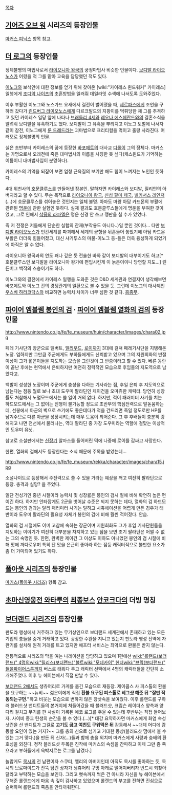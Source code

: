 [[목차]]
== [[기어즈 오브 워]] 시리즈의 등장인물 ==
[[마커스 피닉스]] 항목 참고.

== [[더 로그]]의 등장인물 ==
정체불명의 마법사로서 [[라이오니아 왕국]]의 궁정마법사 비슷한 인물이다. [[보디발 라이오노스]]가 어렸을 적 그를 맡아 교육을 담당했던 적도 있다.

[[이노그]]와 보석안에 대한 정보를 얻기 위해 찾아온 [wiki:"카이레스 윈드워커" 카이레스] 일행에게 [[조디악 나이츠]]의 초혼방법을 일러줘 데일라잇 수색에 나서도록 도와주었다.

이후 부활한 이노그와 노스가드 요새에서 결전이 벌어졌을 때, [[세르파스]]에게 조언을 구하러 갔다가 [[린드버그 라이오노스]]에게 다르크발드의 지팡이를 먹튀당한 채 그를 추격하고 있던 카이레스 일당 앞에 나타나 [[브래들리 4세]]와 [[레오나 에스페란드]]와의 결혼소식을 알려줘 보디발을 유혹하기도 했다. 보디발이 그 유혹을 뿌리치고 이노그 토벌에 나서자 같이 참전,  이노그에게 [[룬 드레드]]라는 괴마법으로 크리티컬을 먹이고 홀랑 사라진다. 여러모로 정체불명의 인물.

실은 초반부터 카이레스의 꿈에 등장한 [[바포메트]]의 대사교 [[디롤]]이 그의 정체다. 마커스는 가명으로서 오래전에 죽은 대마법사의 이름을 사칭한 듯 싶다(캐스윈드가 기억하는 이름이니 대마법사임이 분명하다).

카이레스의 기억을 되짚어 보면 엄청 근육질의 보기만 해도 힘이 느껴지는 노인인 듯하다.

4대 위천사의 [[호문클루스]]를 만들어낸 장본인. 말하자면 카이레스와 보디발, 질리언의 아버지라고 할 수 있다. 무슨 목적으로 [[라이오니아 왕국]], [[신성 팔마 제국]], [[벨키서스 레인저]](…)에 호문클루스를 섞어놓은 것인지는 일체 불명. 아마도 마왕 아담 카드몬의 부활에 관련된 [[명운]]에 관한 실험인 듯하다. 실제 결과도 호문클루스들에게 명운을 부여한 것이었고, 그로 인해서 [[삭풍의 라파엘]]은 명운 신경 안 쓰고 깽판을 칠 수가 있었다.

즉 저 전쟁은 저들에게 단순한 실험의 잔재(부작용도 아니다..)일 뿐인 것이다... 다만 [[보디발 라이오노스]]가 인간세계를 파괴해서 세계의 균형을 뒤흔들어 놓았기에 아담 카드몬 부활은 더더욱 힘들어졌고, 대신 샤기투스의 마물-이노그 등-들은 더욱 융성하게 되었기에 아직은 알 수 없다.

라이오니아 왕국과의 연도 꽤나 깊은 듯 전술한 바와 같이 보디발의 대부이기도 하고[* 호문클루스인 보디발을 라이오니아 왕가에 편입시킨게 이 늙은이이니 당연할 지도...] 린든버그 백작의 스승이기도 하다.

이노그와의 결전에서 카이레스 일행을 도와준 것은 D&D 세계관과 연결지어 생각해보면 바포메트와 이노그 간의 경쟁관계의 일환으로 볼 수 있을 듯. 그런데 이노그의 대사제인 [[우스베 하라코닥스]]와 비교하면 능력치 차이가 너무 심한 것 같다. [[흠좀무]].

== [[파이어 엠블렘 봉인의 검]] · [[파이어 엠블렘 열화의 검]]의 등장인물 ==
http://www.nintendo.co.jp/fe/fe_museum/huin/character/images/chara02.jpg

페레 기사단의 장군으로 엘버트, [[엘리우드]], [[로이]]까지 3대에 걸쳐 페레기사단을 지탱해온 노장. 엄하지만 그만큼 주군에게도 부하들에게도 신뢰받고 있으며 그의 지원회화의 반절이상이 그가 젋은이들을 지도하는 모습을 그린것이 그 반증이라고 할 수 있다. 베른 동란이 끝난 후에는 현역에서 은퇴하지만 여전히 정력적인 모습으로 후임들의 지도역으로 남았다고. 

백발이 성성한 노장이며 주군에게 충성을 다하는 기사라는 점, 후일 은퇴 후 지도역으로 남는다는 점등 뭘로 보나 초대 도우미 팔라딘인 제이건을 오마쥬한 캐릭터. 당연히 성장률도 처참해서 노멀모드에서는 쓸 일이 거의 없다. 하지만, 적이 패러미터 사기를 치는 하드모드에서는 그 없이는 진행이 불가능할 정도로 초반부의 핵심전력으로 발돋움하는데, 선봉에서 아군의 벽으로 쓰기에도 좋은데다가 적을 건드리면 죽일 정도로만 HP를 남겨주므로 다른 아군을 성장시키는데 매우 도움이 되어준다. 그 후 후배들이 충분히 강해지고 나면 전선에서 물러나는, 역대 팔라딘 중 가장 도우미라는 역할에 걸맞는 이상적인 도우미 유닛.

참고로 소설판에서는 [[신장기]] 알마스를 들어버린 덕에 나중에 로이를 감싸고 사망한다.

한편, 열화의 검에서도 등장한다는 소식 때문에 주목을 받았는데...

http://www.nintendo.co.jp/fe/fe_museum/rekka/character/images/chara15.jpg

소셜나이트로 등장해서 주전력으로 쓸 수 있을 거라는 예상을 깨고 여전히 팔라딘으로 등장. 충격과 실망? 을 주었다.

일단 전성기인 중년 시절이라 능력치 및 성장률은 봉인의 검시 절에 비해 확연히 높은 편이긴 하다. 하지만 안타깝게도 2군을 벗어날 수준은 되지 못하는 데다, 열화의 검 하드모드는 봉인의 검과는 달리 패러미터 사기는 덜하고 시츄에이션을 어렵게 만든 경우가 태반이라 도우미 팔라딘의 필요성 자체가 봉인의 검에 비해 훨씬 적어졌다. 안습.

열화의 검 시절에도 이미 고참에 속하는 장군이며 지원회화도 그가 후임 기사단원들을 지도하는 이야기가 여전히 대부분을 차지하고 있는 점을 보면 초기 팔라딘은 어쩔 수 없는 그의 숙명인 듯. 한편, 완벽한 제이건 그 이상도 이하도 아니었던 봉인의 검 시절에 비해 맛에 까다로우며 특히 단 맛을 은근히 좋아라 하는 점등 캐릭터적으로 볼만한 요소가 좀 더 가미되어 있기도 하다.

== [[폴아웃 시리즈]]의 등장인물 ==
[[마커스(폴아웃 시리즈)]] 항목 참고.

== [[초마신영웅전 와타루]]의 [[최종보스]] [[안코크다]]의 더빙 명칭 ==

== [[보더랜드 시리즈]]의 등장인물 ==
판도라 행성에서 거주하고 있는 무기상인으로 보더랜드 세계관에서 존재하고 있는 모든 기업의 총들을 중개 거래하고 있다. 굉장한 수완을 지니고 있는지 판도라 행성 전역에 자판기를 설치해 원격 거래를 트고 있지만 애프터 서비스는 최악으로 환불은 받지 않는다.

전통적으로 시리즈의 막을 여는 나레이션을 담당하고 있으며 1편에선 [[wiki:"롤랜드(보더랜드)" 4명의]][[wiki:"릴리스(보더랜드)"볼트]][[wiki:"모데카이" 헌터]][[wiki:"브릭(보더랜드)" 들을]]파이어스톤까지 버스로 태워다 주고 캐릭터 선택에서 4명의 캐릭터들을 간단히 소개해주었다. 이후 뉴 헤이븐에서 직접 만날 수 있다.

[[보더랜드 2]]에서도 생츄어리로 가게를 옮긴 모습으로 재등장. 제이콥스 사 피스톨의 환불을 요구하는 ~~뉴비~~ 젊은이에게 직접 '''환불 요구된 피스톨로 레그샷 해준 뒤 "잘만 작동되는구먼."'''하고 비웃는 모습으로 변하지 않은 장삿속을 보여줬다. 이후 롤랜드를 구하러 블러드샷 밴디트들의 본거지에 쳐들어갔을 때 블러드샷, 크림슨 레이더스 양측과 양다리 걸치고 무기를 판 사실이 기록된 에코 로그를 주울 수 있는데 후반부는 직접 들어보자. 사이비 종교 탄생의 순간을 볼 수 있다.(...)[* 대강 요약하자면 마커스에게 화염 속성 샷건을 산 밴디트가 그걸로 '''고기도 굽고 여친도 구워먹은 뒤''' 감동해서 ~~대체 어디에 감동할 요인이 있는 거지?~~ 그를 총의 신으로 섬기고 거대한 동상(블러드샷 댐에서 볼 수 있는 그거 맞다.)을 만든 뒤 신자(...)들과 함께 총을 외치며 마커스에게 사랑과 숭배의 환호성을 외친다. 정작 블러드샷 두목은 진작에 마커스의 속셈을 간파하고 이제 그만 좀 죽으라고 부하들에게 윽박지르는 로그를 남겼다.]

놀랍게도 [[목시]]의 전 남편이자 스쿠터, 엘리의 아버지인데 아직도 목시를 좋아하는 듯, 목시의 브로마이드가 잔뜩 담긴 상자가 생츄어리 구멍 아래로 떨어져버리자 반드시 되찾아달라고 부탁하는 모습을 보인다. 그리고 뼛속까지 썩은 건 아니라 자신을 뉴 헤이븐에서 구해준 롤랜드에게 마음 속 깊이 감사하고 있었으며 롤랜드의 부고를 전하면 진심으로 슬퍼하며 롤랜드의 죽음을 안타까워한다.
